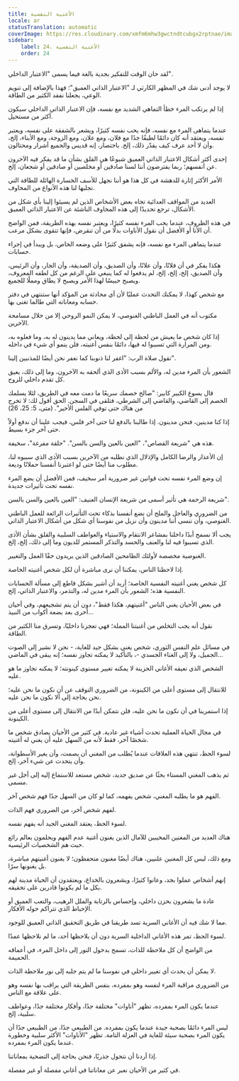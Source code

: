 ```yaml
---
title: الأغنية النفسية
locale: ar
statusTranslation: automatic
coverImage: https://res.cloudinary.com/xmfm6mhw3gwctndtcubgx2rptnae/image/upload/v1740468922/small_cover_tratado_de_psicologia_revolucionaria_a4c0dca4e0.webp
sidebar:
    label: 24. الأغنية النفسية
    order: 24
---
```

لقد حان الوقت للتفكير بجدية بالغة فيما يسمى "الاعتبار الداخلي".

لا يوجد أدنى شك في المظهر الكارثي لـ "الاعتبار الذاتي العميق"؛ فهذا بالإضافة إلى تنويم الوعي، يجعلنا نفقد الكثير من الطاقة.

إذا لم يرتكب المرء خطأ التماهي الشديد مع نفسه، فإن الاعتبار الذاتي الداخلي سيكون أكثر من مستحيل.

عندما يتماهى المرء مع نفسه، فإنه يحب نفسه كثيرًا، ويشعر بالشفقة على نفسه، ويعتبر نفسه، ويعتقد أنه كان دائمًا لطيفًا جدًا مع فلان، ومع علان، ومع الزوجة، ومع الأبناء، إلخ، وأن لا أحد عرف كيف يقدّر ذلك، إلخ. باختصار، إنه قديس والجميع أشرار ومحتالون.

إحدى أكثر أشكال الاعتبار الذاتي العميق شيوعًا هي القلق بشأن ما قد يفكر فيه الآخرون عن أنفسهم؛ ربما يفترضون أننا لسنا صادقين أو مخلصين أو صادقين أو شجعان، إلخ.

الأمر الأكثر إثارة للدهشة في كل هذا هو أننا نجهل للأسف الخسارة الهائلة للطاقة التي تجلبها لنا هذه الأنواع من المخاوف.

العديد من المواقف العدائية تجاه بعض الأشخاص الذين لم يسيئوا إلينا بأي شكل من الأشكال، ترجع تحديدًا إلى هذه المخاوف الناشئة عن الاعتبار الذاتي العميق.

في هذه الظروف، عندما يحب المرء نفسه كثيرًا، ويعتبر نفسه بهذه الطريقة، فمن الواضح أن الأنا أو الأفضل أن نقول الأناوات بدلًا من أن تنقرض، فإنها تتقوى بشكل مرعب.

عندما يتماهى المرء مع نفسه، فإنه يشفق كثيرًا على وضعه الخاص، بل ويبدأ في إجراء حسابات.

هكذا يفكر في أن فلانًا، وأن علانًا، وأن الصديق، وأن الصديقة، وأن الجار، وأن الرئيس، وأن الصديق، إلخ، إلخ، إلخ، لم يدفعوا له كما ينبغي على الرغم من كل لطفه المعروف، ويصبح حبيسًا لهذا الأمر ويصبح لا يطاق ومملًا للجميع.

مع شخص كهذا، لا يمكنك التحدث عمليًا لأن أي محادثة من المؤكد أنها ستنتهي في دفتر حسابه ومعاناته التي طالما تغنى بها.

مكتوب أنه في العمل الباطني الغنوصي، لا يمكن النمو الروحي إلا من خلال مسامحة الآخرين.

إذا كان شخص ما يعيش من لحظة إلى لحظة، ويعاني مما يدينون له به، وما فعلوه به، ومن المرارة التي تسببوا له فيها، دائمًا بنفس أغنيته، فلن ينمو أي شيء في داخله.

تقول صلاة الرب: "اغفر لنا ذنوبنا كما نغفر نحن أيضًا للمذنبين إلينا".

الشعور بأن المرء مدين له، والألم بسبب الأذى الذي ألحقه به الآخرون، وما إلى ذلك، يعيق كل تقدم داخلي للروح.

قال يسوع الكبير كابير: "صالح خصمك سريعًا ما دمت معه في الطريق، لئلا يسلمك الخصم إلى القاضي، والقاضي إلى الشرطي، فتلقى في السجن. الحق أقول لك: لا تخرج من هناك حتى توفي الفلس الأخير". (متى، 5: 25، 26)

إذا كنا مدينين، فنحن مدينون. إذا طالبنا بالدفع لنا حتى آخر فلس، فيجب علينا أن ندفع أولاً حتى آخر جزء بسيط.

هذه هي "شريعة القصاص"، "العين بالعين والسن بالسن". "حلقة مفرغة"، سخيفة.

إن الأعذار والرضا الكامل والإذلال الذي نطلبه من الآخرين بسبب الأذى الذي سببوه لنا، مطلوب منا أيضًا حتى لو اعتبرنا أنفسنا حملانًا وديعة.

إن وضع المرء نفسه تحت قوانين غير ضرورية أمر سخيف، فمن الأفضل أن يضع المرء نفسه تحت تأثيرات جديدة.

شريعة الرحمة هي تأثير أسمى من شريعة الإنسان العنيف: "العين بالعين والسن بالسن".

من الضروري والعاجل والملح أن نضع أنفسنا بذكاء تحت التأثيرات الرائعة للعمل الباطني الغنوصي، وأن ننسى أننا مدينون وأن نزيل من نفوسنا أي شكل من أشكال الاعتبار الذاتي.

يجب ألا نسمح أبدًا داخلنا بمشاعر الانتقام والاستياء والعواطف السلبية والقلق بشأن الأذى الذي تسببوا فيه لنا والعنف والحسد والتذكر المستمر للديون وما إلى ذلك، إلخ، إلخ.

الغنوصية مخصصة لأولئك الطامحين الصادقين الذين يريدون حقًا العمل والتغيير.

إذا لاحظنا الناس، يمكننا أن نرى مباشرة أن لكل شخص أغنيته الخاصة.

كل شخص يغني أغنيته النفسية الخاصة؛ أريد أن أشير بشكل قاطع إلى مسألة الحسابات النفسية هذه؛ الشعور بأن المرء مدين له، والتذمر، والاعتبار الذاتي، إلخ.

في بعض الأحيان يغني الناس "أغنيتهم، هكذا فقط"، دون أن يتم تشجيعهم، وفي أحيان أخرى بعد بضعة أكواب من النبيذ...

نقول أنه يجب التخلص من أغنيتنا المملة؛ فهي تعجزنا داخليًا، وتسرق منا الكثير من الطاقة.

في مسائل علم النفس الثوري، شخص يغني بشكل جيد للغاية، - نحن لا نشير إلى الصوت الجميل، ولا إلى الغناء الجسدي -، بالتأكيد لا يمكنه تجاوز نفسه؛ إنه يبقى في الماضي...

الشخص الذي تعيقه الأغاني الحزينة لا يمكنه تغيير مستوى كينونته؛ لا يمكنه تجاوز ما هو عليه.

للانتقال إلى مستوى أعلى من الكينونة، من الضروري التوقف عن أن نكون ما نحن عليه؛ نحن بحاجة إلى ألا نكون ما نحن عليه.

إذا استمرينا في أن نكون ما نحن عليه، فلن نتمكن أبدًا من الانتقال إلى مستوى أعلى من الكينونة.

في مجال الحياة العملية تحدث أشياء غير عادية. في كثير من الأحيان يصادق شخص ما شخصًا آخر، فقط لأنه من السهل عليه أن يغني له أغنيته.

لسوء الحظ، تنتهي هذه العلاقات عندما يُطلب من المغني أن يصمت، وأن يغير الأسطوانة، وأن يتحدث عن شيء آخر، إلخ.

ثم يذهب المغني المستاء بحثًا عن صديق جديد، شخص مستعد للاستماع إليه إلى أجل غير مسمى.

الفهم هو ما يطلبه المغني، شخص يفهمه، كما لو كان من السهل جدًا فهم شخص آخر.

لفهم شخص آخر، من الضروري فهم الذات.

لسوء الحظ، يعتقد المغني الجيد أنه يفهم نفسه.

هناك العديد من المغنين المخيبين للآمال الذين يغنون أغنية عدم الفهم ويحلمون بعالم رائع حيث هم الشخصيات الرئيسية.

ومع ذلك، ليس كل المغنين علنيين، هناك أيضًا مغنون متحفظون؛ لا يغنون أغنيتهم مباشرة، بل يغنونها سرًا.

إنهم أشخاص عملوا بجد، وعانوا كثيرًا، ويشعرون بالخداع، ويعتقدون أن الحياة مدينة لهم بكل ما لم يكونوا قادرين على تحقيقه.

عادة ما يشعرون بحزن داخلي، وإحساس بالرتابة والملل الرهيب، والتعب العميق أو الإحباط الذي تتراكم حوله الأفكار.

مما لا شك فيه أن الأغاني السرية تسد طريقنا في طريق التحقيق الذاتي العميق للوجود.

لسوء الحظ، تمر هذه الأغاني الداخلية السرية دون أن يلاحظها أحد، ما لم نلاحظها عمدًا.

من الواضح أن كل ملاحظة للذات، تسمح بدخول النور إلى داخل المرء، في أعماقه الحميمة.

لا يمكن أن يحدث أي تغيير داخلي في نفوسنا ما لم يتم جلبه إلى نور ملاحظة الذات.

من الضروري مراقبة المرء لنفسه وهو بمفرده، بنفس الطريقة التي يراقب بها نفسه وهو على علاقة مع الناس.

عندما يكون المرء بمفرده، تظهر "أناوات" مختلفة جدًا، وأفكار مختلفة جدًا، وعواطف سلبية، إلخ.

ليس المرء دائمًا بصحبة جيدة عندما يكون بمفرده. من الطبيعي جدًا، من الطبيعي جدًا أن يكون المرء بصحبة سيئة للغاية في العزلة التامة. تظهر "الأناوات" الأكثر سلبية وخطورة عندما يكون المرء بمفرده.

إذا أردنا أن نتحول جذريًا، فنحن بحاجة إلى التضحية بمعاناتنا.

في كثير من الأحيان نعبر عن معاناتنا في أغاني مفصلة أو غير مفصلة.

